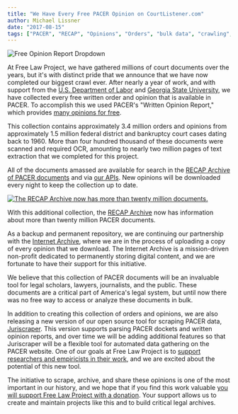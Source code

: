 ```yaml
---
title: "We Have Every Free PACER Opinion on CourtListener.com"
author: Michael Lissner
date: "2017-08-15"
tags: ["PACER", "RECAP", "Opinions", "Orders", "bulk data", "crawling", "CourtListener"]
---
```


<div className="right-image">
    <img src="/images/free-opinion-dropdown.png"
         alt="Free Opinion Report Dropdown"
         className="img-responsive border"/>
</div>


At Free Law Project, we have gathered millions of court documents over the years, but it's with distinct pride that we announce that we have now completed our biggest crawl ever. After nearly a year of work, and with support from the [U.S. Department of Labor][dol] and [Georgia State University][gsu], we have collected every free written order and opinion that is available in PACER. To accomplish this we used PACER's "Written Opinion Report," which provides [many opinions for free][free].

This collection contains approximately 3.4 million orders and opinions from approximately 1.5 million federal district and bankruptcy court cases dating back to 1960. More than four hundred thousand of these documents were scanned and required OCR, amounting to nearly two million pages of text extraction that we completed for this project.

All of the documents amassed are available for search in the [RECAP Archive of PACER documents][ra] and via [our APIs][api]. New opinions will be downloaded every night to keep the collection up to date.

<div className="left-image">
    <a href="https://www.courtlistener.com/?type=r&q=&order_by=score+desc">
        <img src="/images/twenty-million-docs-in-recap.png"
             alt="The RECAP Archive now has more than twenty million documents."
             className="img-responsive border"/>
    </a>
    <p className="caption">With this additional collection, the <a href="https://www.courtlistener.com/recap/">RECAP Archive</a> now has information about more than twenty million PACER documents.</p>
</div>
<div className="clearfix"></div>

As a backup and permanent repository, we are continuing our partnership with the [Internet Archive][ia], where we are in the process of uploading a copy of every opinion that we download. The Internet Archive is a mission-driven non-profit dedicated to permanently storing digital content, and we are fortunate to have their support for this initiative.

We believe that this collection of PACER documents will be an invaluable tool for legal scholars, lawyers, journalists, and the public. These documents are a critical part of America's legal system, but until now there was no free way to access or analyze these documents in bulk.

In addition to creating this collection of orders and opinions, we are also releasing a new version of our open source tool for scraping PACER data, [Juriscraper][js]. This version supports parsing PACER dockets and written opinion reports, and over time we will be adding additional features so that Juriscraper will be a flexible tool for automated data gathering on the PACER website. One of our goals at Free Law Project is to [support researchers and empiricists in their work][cs], and we are excited about the potential of this new tool.

The initiative to scrape, archive, and share these opinions is one of the most important in our history, and we hope that if you find this work valuable [you will support Free Law Project with a donation][donate]. Your support allows us to create and maintain projects like this and to build critical legal archives.


[ra]: https://www.courtlistener.com/recap/
[api]: https://www.courtlistener.com/api/

[announce]: /2017/03/27/why-downloading-all-free-pacer/

[dol]: https://www.dol.gov/newsroom/releases/oasp/oasp20170112

[gsu]: /2017/02/15/dol-grant/

[ia]: https://archive.org

[donate]: /donate/

[free]: /2017/04/13/pacer-fee-history/#opinions-made-free

[js]: /projects/juriscraper/
[cs]: /data-consulting/


[//]: # (RECAPDocument.objects.filter&#40;is_free_on_pacer=True&#41;.order_by&#40;&#41;.count&#40;&#41;)
[//]: # (3437674)
[//]: # (Docket.objects.filter&#40;docket_entries__recap_documents__is_free_on_pacer=True&#41;.distinct&#40;&#41;.count&#40;&#41;)
[//]: # (1520836)
[//]: # (RECAPDocument.objects.filter&#40;is_free_on_pacer=True, ocr_status=RECAPDocument.OCR_COMPLETE&#41;.order_by&#40;&#41;.count&#40;&#41;)
[//]: # (417479)
[//]: # (RECAPDocument.objects.filter&#40;is_free_on_pacer=True, ocr_status=RECAPDocument.OCR_COMPLETE&#41;.order_by&#40;&#41;.aggregate&#40;Sum&#40;'page_count'&#41;&#41;)
[//]: # ({'page_count__sum': 1989332})
[//]: # (first = RECAPDocument.objects.filter&#40;is_free_on_pacer=True&#41;.earliest&#40;'docket_entry__date_filed'&#41;)
[//]: # (first.docket_entry.date_filed)
[//]: # (datetime.date&#40;1960, 4, 29&#41;)
